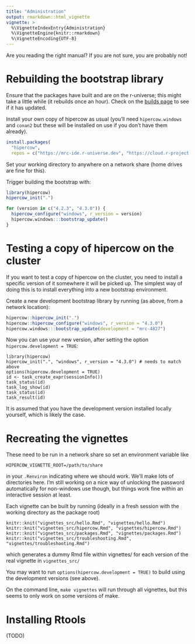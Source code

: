 ```yaml
---
title: "Administration"
output: rmarkdown::html_vignette
vignette: >
  %\VignetteIndexEntry{Administration}
  %\VignetteEngine{knitr::rmarkdown}
  %\VignetteEncoding{UTF-8}
---
```


Are you reading the right manual?  If you are not sure, you are probably not!

# Rebuilding the bootstrap library

Ensure that the packages have built and are on the r-universe; this might take a little while (it rebuilds once an hour). Check on the [builds page](https://mrc-ide.r-universe.dev/builds) to see if it has updated.

Install your own copy of hipercow as usual (you'll need `hipercow.windows` and `conan2` but these will be installed on use if you don't have them already).

```r
install.packages(
  "hipercow",
  repos = c("https://mrc-ide.r-universe.dev", "https://cloud.r-project.org"))
```

Set your working directory to anywhere on a network share (home drives are fine for this).

Trigger building the bootstrap with:

```r
library(hipercow)
hipercow_init(".")

for (version in c("4.2.3", "4.3.0")) {
  hipercow_configure("windows", r_version = version)
  hipercow.windows:::bootstrap_update()
}
```

# Testing a copy of hipercow on the cluster

If you want to test a copy of hipercow on the cluster, you need to install a specific version of it somewhere it will be picked up.  The simplest way of doing this is to install everything into a new bootstrap environment.

Create a new development bootstrap library by running (as above, from a network location):

```r
hipercow::hipercow_init(".")
hipercow::hipercow_configure("windows", r_version = "4.3.0")
hipercow.windows:::bootstrap_update(development = "mrc-4827")
```

Now you can use your new version, after setting the option `hipercow.development = TRUE`:

```
library(hipercow)
hipercow_init(".", "windows", r_version = "4.3.0") # needs to match above
options(hipercow.development = TRUE)
id <- task_create_expr(sessionInfo())
task_status(id)
task_log_show(id)
task_status(id)
task_result(id)
```

It is assumed that you have the development version installed locally yourself, which is likely the case.

# Recreating the vignettes

These need to be run in a network share so set an environment variable like

```
HIPERCOW_VIGNETTE_ROOT=/path/to/share
```

in your `.Renviron` indicating where we should work.  We'll make lots of directories here.  I'm still working on a nice way of unlocking the password automatically for non-windows use though, but things work fine within an interactive session at least.

Each vignette can be built by running (ideally in a fresh session with the working directory as the package root)

```
knitr::knit("vignettes_src/hello.Rmd", "vignettes/hello.Rmd")
knitr::knit("vignettes_src/hipercow.Rmd", "vignettes/hipercow.Rmd")
knitr::knit("vignettes_src/packages.Rmd", "vignettes/packages.Rmd")
knitr::knit("vignettes_src/troubleshooting.Rmd", "vignettes/troubleshooting.Rmd")
```

which generates a dummy Rmd file within vignettes/ for each version of the real vignette in `vignettes_src/`

You may want to run `options(hipercow.development = TRUE)` to build using the development versions (see above).

On the command line, `make vignettes` will run through all vignettes, but this seems to only work on some versions of make.

# Installing Rtools

(TODO)
